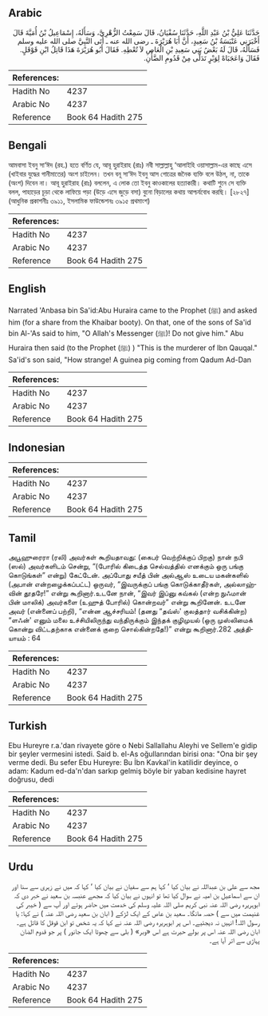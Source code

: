 ## Arabic


<div dir="rtl" lang="ar" style={{fontSize:'larger',backgroundColor:'#f8f9fa',padding:20}}>
حَدَّثَنَا عَلِيُّ بْنُ عَبْدِ اللَّهِ، حَدَّثَنَا سُفْيَانُ، قَالَ سَمِعْتُ الزُّهْرِيَّ، وَسَأَلَهُ، إِسْمَاعِيلُ بْنُ أُمَيَّةَ قَالَ أَخْبَرَنِي عَنْبَسَةُ بْنُ سَعِيدٍ، أَنَّ أَبَا هُرَيْرَةَ ـ رضى الله عنه ـ أَتَى النَّبِيَّ صلى الله عليه وسلم فَسَأَلَهُ، قَالَ لَهُ بَعْضُ بَنِي سَعِيدِ بْنِ الْعَاصِ لاَ تُعْطِهِ‏.‏ فَقَالَ أَبُو هُرَيْرَةَ هَذَا قَاتِلُ ابْنِ قَوْقَلٍ‏.‏ فَقَالَ وَاعَجَبَاهْ لِوَبْرٍ تَدَلَّى مِنْ قَدُومِ الضَّأْنِ‏.‏
</div>
<div style={{backgroundColor:'#f8f9fa',padding:20, marginBottom: 10}}><table> <thead> <tr> <th>References:</th> <th></th> </tr> </thead> <tbody><tr><td>Hadith No</td><td>4237</td></tr><tr><td>Arabic No</td><td>4237</td></tr><tr><td>Reference</td><td>Book 64 Hadith 275</td></tr></tbody></table></div>

## Bengali


<div dir="ltr" lang="bn" style={{fontSize:'larger',backgroundColor:'#f8f9fa',padding:20}}>
আমবাসা ইবনু সা‘ঈদ (রহ.) হতে বর্ণিত যে, আবূ হুরাইরাহ (রাঃ) নবী সাল্লাল্লাহু ‘আলাইহি ওয়াসাল্লাম-এর কাছে এসে (খাইবার যুদ্ধের গানীমাতের) অংশ চাইলেন। তখন বনূ সা‘ঈদ ইবনু আস গোত্রের জনৈক ব্যক্তি বলে উঠল, না, তাকে (অংশ) দিবেন না। আবূ হুরাইরাহ (রাঃ) বললেন, এ লোক তো ইবনু কাওকালের হত্যাকারী। কথাটি শুনে সে ব্যক্তি বলল, পাহাড়ের চূড়া থেকে লাফিয়ে পড়া (উড়ে এসে জুড়ে বসা) বুনো বিড়ালের কথায় আশ্চর্যবোধ করছি। [২৮২৭] (আধুনিক প্রকাশনীঃ ৩৯১১, ইসলামিক ফাউন্ডেশনঃ ৩৯১৫ প্রথমাংশ)
</div>
<div style={{backgroundColor:'#f8f9fa',padding:20, marginBottom: 10}}><table> <thead> <tr> <th>References:</th> <th></th> </tr> </thead> <tbody><tr><td>Hadith No</td><td>4237</td></tr><tr><td>Arabic No</td><td>4237</td></tr><tr><td>Reference</td><td>Book 64 Hadith 275</td></tr></tbody></table></div>

## English


<div dir="ltr" lang="en" style={{fontSize:'larger',backgroundColor:'#f8f9fa',padding:20}}>
Narrated 'Anbasa bin Sa'id:Abu Huraira came to the Prophet (ﷺ) and asked him (for a share from the Khaibar booty). On that, one of the sons of Sa'id bin Al-'As said to him, "O Allah's Messenger (ﷺ)! Do not give him." Abu Huraira then said (to the Prophet (ﷺ) ) "This is the murderer of Ibn Qauqal." Sa'id's son said, "How strange! A guinea pig coming from Qadum Ad-Dan
</div>
<div style={{backgroundColor:'#f8f9fa',padding:20, marginBottom: 10}}><table> <thead> <tr> <th>References:</th> <th></th> </tr> </thead> <tbody><tr><td>Hadith No</td><td>4237</td></tr><tr><td>Arabic No</td><td>4237</td></tr><tr><td>Reference</td><td>Book 64 Hadith 275</td></tr></tbody></table></div>

## Indonesian


<div dir="ltr" lang="id" style={{fontSize:'larger',backgroundColor:'#f8f9fa',padding:20}}>

</div>
<div style={{backgroundColor:'#f8f9fa',padding:20, marginBottom: 10}}><table> <thead> <tr> <th>References:</th> <th></th> </tr> </thead> <tbody><tr><td>Hadith No</td><td>4237</td></tr><tr><td>Arabic No</td><td>4237</td></tr><tr><td>Reference</td><td>Book 64 Hadith 275</td></tr></tbody></table></div>

## Tamil


<div dir="ltr" lang="ta" style={{fontSize:'larger',backgroundColor:'#f8f9fa',padding:20}}>
அபூஹுரைரா (ரலி) அவர்கள் கூறியதாவது: (கைபர் வெற்றிக்குப் பிறகு) நான் நபி (ஸல்) அவர்களிடம் சென்று, “(போரில் கிடைத்த செல்வத்தில் எனக்கும் ஒரு பங்கு கொடுங்கள்” என்று) கேட்டேன். அப்போது சயீத் பின் அல்ஆஸ் உடைய மகன்களில் (அபான் என்றழைக்கப்பட்ட) ஒருவர், “இவருக்குப் பங்கு கொடுக்காதீர்கள், அல்லாஹ்வின் தூதரே!” என்று கூறினார்.உடனே நான், “இவர் இப்னு கவ்கல் (என்ற நுஃமான் பின் மாலிக்) அவர்களை (உஹுத் போரில்) கொன்றவர்” என்று கூறினேன். உடனே அவர் (என்னைப் பற்றி), “என்ன ஆச்சரியம்! (தனது “தவ்ஸ்' குலத்தார் வசிக்கின்ற) “ளஃன்' எனும் மலை உச்சியிலிருந்து வந்திருக்கும் இந்தக் குழிமுயல் (ஒரு முஸ்லிமைக் கொன்று விட்டதற்காக என்னைக் குறை சொல்கின்றதே!)” என்று கூறினார்.282 அத்தியாயம் : 64
</div>
<div style={{backgroundColor:'#f8f9fa',padding:20, marginBottom: 10}}><table> <thead> <tr> <th>References:</th> <th></th> </tr> </thead> <tbody><tr><td>Hadith No</td><td>4237</td></tr><tr><td>Arabic No</td><td>4237</td></tr><tr><td>Reference</td><td>Book 64 Hadith 275</td></tr></tbody></table></div>

## Turkish


<div dir="ltr" lang="tr" style={{fontSize:'larger',backgroundColor:'#f8f9fa',padding:20}}>
Ebu Hureyre r.a.'dan rivayete göre o Nebi Sallallahu Aleyhi ve Sellem'e gidip bir şeyler vermesini istedi. Said b. el-As oğullarından birisi ona: "Ona bir şey verme dedi. Bu sefer Ebu Hureyre: Bu İbn Kavkal'in katilidir deyince, o adam: Kadum ed-da'n'dan sarkıp gelmiş böyle bir yaban kedisine hayret doğrusu, dedi
</div>
<div style={{backgroundColor:'#f8f9fa',padding:20, marginBottom: 10}}><table> <thead> <tr> <th>References:</th> <th></th> </tr> </thead> <tbody><tr><td>Hadith No</td><td>4237</td></tr><tr><td>Arabic No</td><td>4237</td></tr><tr><td>Reference</td><td>Book 64 Hadith 275</td></tr></tbody></table></div>

## Urdu


<div dir="rtl" lang="ur" style={{fontSize:'larger',backgroundColor:'#f8f9fa',padding:20}}>
مجھ سے علی بن عبداللہ نے بیان کیا ‘ کہا ہم سے سفیان نے بیان کیا ‘ کہا کہ میں نے زہری سے سنا اور ان سے اسماعیل بن امیہ نے سوال کیا تھا تو انہوں نے بیان کیا کہ مجھے عنبسہ بن سعید نے خبر دی کہ ابوہریرہ رضی اللہ عنہ نبی کریم صلی اللہ علیہ وسلم کی خدمت میں حاضر ہوئے اور آپ سے ( خیبر کی غنیمت میں سے ) حصہ مانگا۔ سعید بن عاص کے ایک لڑکے ( ابان بن سعید رضی اللہ عنہ ) نے کہا: یا رسول اللہ! انہیں نہ دیجئیے۔ اس پر ابوہریرہ رضی اللہ عنہ نے کہا کہ یہ شخص تو ابن قوقل کا قاتل ہے۔ ابان رضی اللہ عنہ اس پر بولے حیرت ہے اس «وبر» ( بلی سے چھوٹا ایک جانور ) پر جو قدوم الضان پہاڑی سے اتر آیا ہے۔
</div>
<div style={{backgroundColor:'#f8f9fa',padding:20, marginBottom: 10}}><table> <thead> <tr> <th>References:</th> <th></th> </tr> </thead> <tbody><tr><td>Hadith No</td><td>4237</td></tr><tr><td>Arabic No</td><td>4237</td></tr><tr><td>Reference</td><td>Book 64 Hadith 275</td></tr></tbody></table></div>